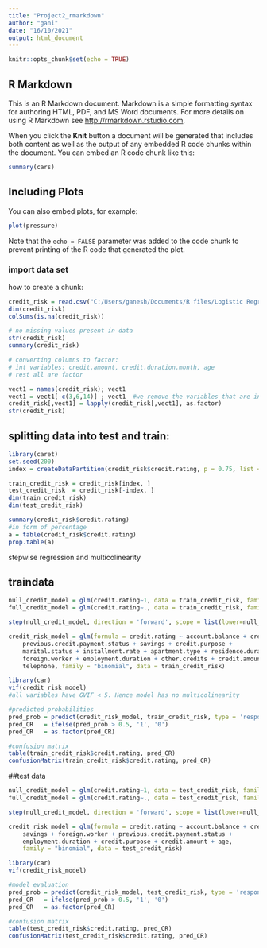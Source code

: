 ---
title: "Project2_rmarkdown"
author: "gani"
date: "16/10/2021"
output: html_document
---

```{r setup, include=FALSE}
knitr::opts_chunk$set(echo = TRUE)
```

## R Markdown

This is an R Markdown document. Markdown is a simple formatting syntax for authoring HTML, PDF, and MS Word documents. For more details on using R Markdown see <http://rmarkdown.rstudio.com>.

When you click the **Knit** button a document will be generated that includes both content as well as the output of any embedded R code chunks within the document. You can embed an R code chunk like this:

```{r cars}
summary(cars)
```

## Including Plots

You can also embed plots, for example:

```{r pressure, echo=FALSE}
plot(pressure)
```

Note that the `echo = FALSE` parameter was added to the code chunk to prevent printing of the R code that generated the plot.


### import data set

how to create a chunk:

```{r data_import}
credit_risk = read.csv("C:/Users/ganesh/Documents/R files/Logistic Regression/credit_dataset_final.csv")
dim(credit_risk)
colSums(is.na(credit_risk))

# no missing values present in data
str(credit_risk)
summary(credit_risk)

# converting columns to factor:
# int variables: credit.amount, credit.duration.month, age
# rest all are factor

vect1 = names(credit_risk); vect1
vect1 = vect1[-c(3,6,14)] ; vect1  #we remove the variables that are int
credit_risk[,vect1] = lapply(credit_risk[,vect1], as.factor)
str(credit_risk)

```

## splitting data into test and train:

``` {r data partition}
library(caret)
set.seed(200)
index = createDataPartition(credit_risk$credit.rating, p = 0.75, list = FALSE) #list is false as we dont want o/p in list. p=75%

train_credit_risk = credit_risk[index, ]
test_credit_risk  = credit_risk[-index, ]
dim(train_credit_risk)
dim(test_credit_risk)

summary(credit_risk$credit.rating)
#in form of percentage
a = table(credit_risk$credit.rating)
prop.table(a)


```

stepwise regression and multicolinearity

## traindata

``` {r model_formation}
null_credit_model = glm(credit.rating~1, data = train_credit_risk, family = 'binomial')
full_credit_model = glm(credit.rating~., data = train_credit_risk, family = 'binomial')

step(null_credit_model, direction = 'forward', scope = list(lower=null_credit_model, upper = full_credit_model))

credit_risk_model = glm(formula = credit.rating ~ account.balance + credit.duration.months + 
    previous.credit.payment.status + savings + credit.purpose + 
    marital.status + installment.rate + apartment.type + residence.duration + 
    foreign.worker + employment.duration + other.credits + credit.amount + 
    telephone, family = "binomial", data = train_credit_risk)

library(car)
vif(credit_risk_model)
#all variables have GVIF < 5. Hence model has no multicolinearity
```

``` {r model evaluation}
#predicted probabilities
pred_prob = predict(credit_risk_model, train_credit_risk, type = 'response')
pred_CR   = ifelse(pred_prob > 0.5, '1', '0')
pred_CR   = as.factor(pred_CR)

#confusion matrix
table(train_credit_risk$credit.rating, pred_CR)
confusionMatrix(train_credit_risk$credit.rating, pred_CR)

```

##test data
``` {r model_formation}
null_credit_model = glm(credit.rating~1, data = test_credit_risk, family = 'binomial')
full_credit_model = glm(credit.rating~., data = test_credit_risk, family = 'binomial')

step(null_credit_model, direction = 'forward', scope = list(lower=null_credit_model, upper=full_credit_model))

credit_risk_model = glm(formula = credit.rating ~ account.balance + credit.duration.months + 
    savings + foreign.worker + previous.credit.payment.status + 
    employment.duration + credit.purpose + credit.amount + age, 
    family = "binomial", data = test_credit_risk)

library(car)
vif(credit_risk_model)

#model evaluation
pred_prob = predict(credit_risk_model, test_credit_risk, type = 'response')
pred_CR   = ifelse(pred_prob > 0.5, '1', '0')
pred_CR   = as.factor(pred_CR)

#confusion matrix
table(test_credit_risk$credit.rating, pred_CR)
confusionMatrix(test_credit_risk$credit.rating, pred_CR)
```